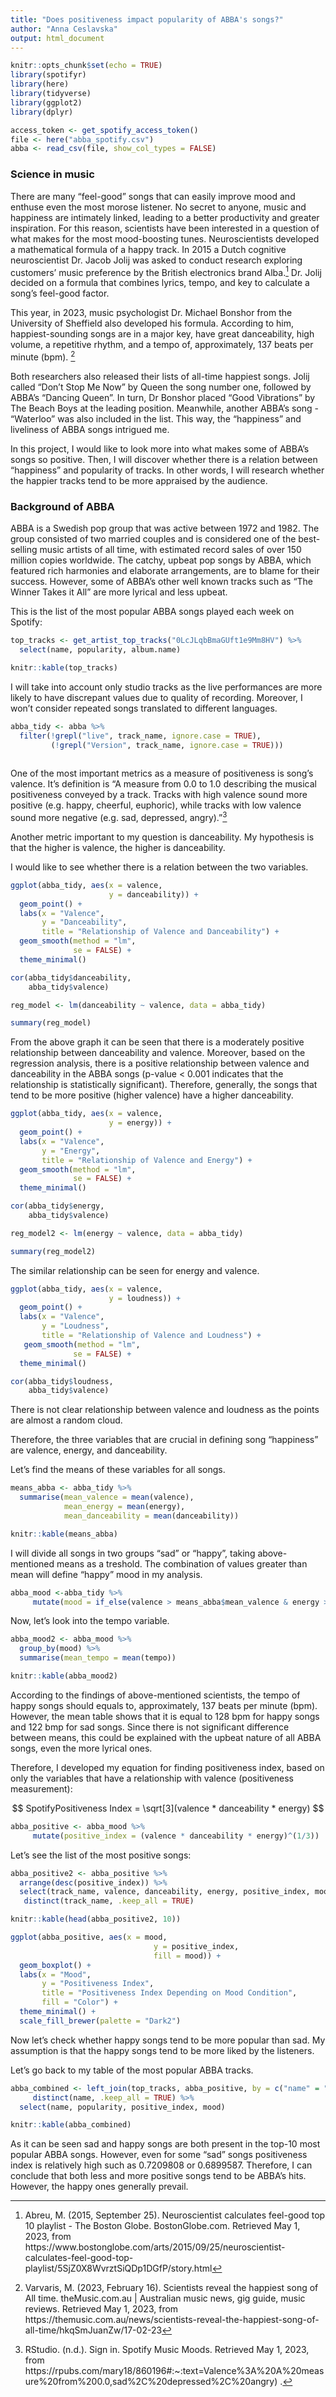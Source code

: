 ```yaml
---
title: "Does positiveness impact popularity of ABBA's songs?"
author: "Anna Ceslavska"
output: html_document
---
```


```r
knitr::opts_chunk$set(echo = TRUE)
library(spotifyr)
library(here)
library(tidyverse)
library(ggplot2)
library(dplyr)

access_token <- get_spotify_access_token()
file <- here("abba_spotify.csv")
abba <- read_csv(file, show_col_types = FALSE)
```



### Science in music


  There are many “feel-good” songs that can easily improve mood and enthuse even the most morose listener. No secret to anyone, music and happiness are intimately linked, leading to a better productivity and greater inspiration. For this reason, scientists have been interested in a question of what makes for the most mood-boosting tunes. Neuroscientists developed a mathematical formula of a happy track. In 2015 a Dutch cognitive neuroscientist Dr. Jacob Jolij was asked to conduct research exploring customers' music preference by the British electronics brand Alba.[^1] Dr. Jolij decided on a formula that combines lyrics, tempo, and key to calculate a song's feel-good factor. 

[^1]:  Abreu, M. (2015, September 25). Neuroscientist calculates feel-good top 10 playlist - The Boston Globe. BostonGlobe.com. Retrieved May 1, 2023, from https://www.bostonglobe.com/arts/2015/09/25/neuroscientist-calculates-feel-good-top-playlist/5SjZ0X8WvrztSiQDp1DGfP/story.html 

This year, in 2023, music psychologist Dr. Michael Bonshor from the University of Sheffield also developed his formula. According to him, happiest-sounding songs are in a major key, have great danceability, high volume, a repetitive rhythm, and a tempo of, approximately, 137 beats per minute (bpm). [^2]

[^2]:  Varvaris, M. (2023, February 16). Scientists reveal the happiest song of All time. theMusic.com.au | Australian music news, gig guide, music reviews. Retrieved May 1, 2023, from https://themusic.com.au/news/scientists-reveal-the-happiest-song-of-all-time/hkqSmJuanZw/17-02-23 

Both researchers also released their lists of all-time happiest songs. Jolij called “Don’t Stop Me Now” by Queen the song number one, followed by ABBA’s “Dancing Queen”. In turn, Dr Bonshor placed “Good Vibrations” by The Beach Boys at the leading position. Meanwhile, another ABBA’s song -  “Waterloo” was also included in the list. This way, the “happiness” and liveliness of ABBA songs intrigued me. 


In this project, I would like to look more into what makes some of ABBA’s songs so positive. Then, I will discover whether there is a relation between “happiness” and popularity of tracks. In other words, I will research whether the happier tracks tend to be more appraised by the audience. 


### Background of ABBA


ABBA is a Swedish pop group that was active between 1972 and 1982. The group consisted of two married couples and is considered one of the best-selling music artists of all time, with estimated record sales of over 150 million copies worldwide. The catchy, upbeat pop songs by ABBA, which featured rich harmonies and elaborate arrangements, are to blame for their success. However, some of ABBA’s other well known tracks such as “The Winner Takes it All” are more lyrical and less upbeat. 


This is the list of the most popular ABBA songs played each week on Spotify:


```r
top_tracks <- get_artist_top_tracks("0LcJLqbBmaGUft1e9Mm8HV") %>%
  select(name, popularity, album.name)

knitr::kable(top_tracks)
```

I will take into account only studio tracks as the live performances are more likely to have discrepant values due to quality of recording. Moreover, I won't consider repeated songs translated to different languages. 


```r
abba_tidy <- abba %>%
  filter(!grepl("live", track_name, ignore.case = TRUE),
         (!grepl("Version", track_name, ignore.case = TRUE))) 
  
```


One of the most important metrics as a measure of positiveness is song's valence. It's definition is "A measure from 0.0 to 1.0 describing the musical positiveness conveyed by a track. Tracks with high valence sound more positive (e.g. happy, cheerful, euphoric), while tracks with low valence sound more negative (e.g. sad, depressed, angry)."[^3]

[^3]: RStudio. (n.d.). Sign in. Spotify Music Moods. Retrieved May 1, 2023, from https://rpubs.com/mary18/860196#:~:text=Valence%3A%20A%20measure%20from%200.0,sad%2C%20depressed%2C%20angry) .

Another metric important to my question is danceability. My hypothesis is that the higher is valence, the higher is danceability.

I would like to see whether there is a relation between the two variables. 

```r
ggplot(abba_tidy, aes(x = valence,
                      y = danceability)) +
  geom_point() +
  labs(x = "Valence", 
       y = "Danceability",
       title = "Relationship of Valence and Danceability") +
  geom_smooth(method = "lm",
              se = FALSE) +
  theme_minimal()
```

```r
cor(abba_tidy$danceability,
    abba_tidy$valence)
```

```r
reg_model <- lm(danceability ~ valence, data = abba_tidy)

summary(reg_model)
```

From the above graph it can be seen that there is a moderately positive relationship between danceability and valence. Moreover, based on the regression analysis, there is a positive relationship between valence and danceability in the ABBA songs (p-value < 0.001 indicates that the relationship is statistically significant). Therefore, generally, the songs that tend to be more positive (higher valence) have a higher danceability. 


```r
ggplot(abba_tidy, aes(x = valence,
                      y = energy)) +
  geom_point() +
  labs(x = "Valence", 
       y = "Energy",
       title = "Relationship of Valence and Energy") +
  geom_smooth(method = "lm",
              se = FALSE) +
  theme_minimal()
```

```r
cor(abba_tidy$energy,
    abba_tidy$valence)
```

```r
reg_model2 <- lm(energy ~ valence, data = abba_tidy)

summary(reg_model2)
```


The similar relationship can be seen for energy and valence.


```r
ggplot(abba_tidy, aes(x = valence,
                      y = loudness)) +
  geom_point() +
  labs(x = "Valence", 
       y = "Loudness",
       title = "Relationship of Valence and Loudness") +
   geom_smooth(method = "lm",
              se = FALSE) +
  theme_minimal()
```

```r
cor(abba_tidy$loudness,
    abba_tidy$valence)
```


There is not clear relationship between valence and loudness as the points are almost a random cloud. 

Therefore, the three variables that are crucial in defining song "happiness" are valence, energy, and danceability. 


Let's find the means of these variables for all songs. 

```r
means_abba <- abba_tidy %>% 
  summarise(mean_valence = mean(valence),
            mean_energy = mean(energy),
            mean_danceability = mean(danceability))

knitr::kable(means_abba)
```

I will divide all songs in two groups "sad" or "happy", taking above-mentioned means as a treshold. The combination of values greater than mean will define "happy" mood in my analysis.

```r
abba_mood <-abba_tidy %>%
     mutate(mood = if_else(valence > means_abba$mean_valence & energy > means_abba$mean_energy & danceability > means_abba$mean_danceability, "happy", "sad"))

```


Now, let's look into the tempo variable.


```r
abba_mood2 <- abba_mood %>%
  group_by(mood) %>%
  summarise(mean_tempo = mean(tempo))

knitr::kable(abba_mood2)
```


According to the findings of above-mentioned scientists, the tempo of happy songs should equals to, approximately, 137 beats per minute (bpm). However, the mean table shows that it is equal to 128 bpm for happy songs and 122 bmp for sad songs. Since there is not significant difference between means, this could be explained with the upbeat nature of all ABBA songs, even the more lyrical ones. 


Therefore, I developed my equation for finding positiveness index, based on only the variables that have a relationship with valence (positiveness measurement):

$$ SpotifyPositiveness Index = \sqrt[3](valence * danceability * energy) $$


```r
abba_positive <- abba_mood %>%
     mutate(positive_index = (valence * danceability * energy)^(1/3))
```


Let's see the list of the most positive songs:

```r
abba_positive2 <- abba_positive %>%
  arrange(desc(positive_index)) %>%
  select(track_name, valence, danceability, energy, positive_index, mood) %>%
   distinct(track_name, .keep_all = TRUE)

knitr::kable(head(abba_positive2, 10))
```



```r
ggplot(abba_positive, aes(x = mood,
                                y = positive_index,
                                fill = mood)) +
  geom_boxplot() +
  labs(x = "Mood", 
       y = "Positiveness Index",
       title = "Positiveness Index Depending on Mood Condition",
       fill = "Color") +
  theme_minimal() +
  scale_fill_brewer(palette = "Dark2")

```


Now let's check whether happy songs tend to be more popular than sad. My assumption is that the happy songs tend to be more liked by the listeners. 

Let's go back to my table of the most popular ABBA tracks.


```r
abba_combined <- left_join(top_tracks, abba_positive, by = c("name" = "track_name")) %>%
     distinct(name, .keep_all = TRUE) %>%
  select(name, popularity, positive_index, mood)

knitr::kable(abba_combined)
```


As it can be seen sad and happy songs are both present in the top-10 most popular ABBA songs.
However, even for some "sad" songs positiveness index is relatively high such as 0.7209808 or 0.6899587. Therefore, I can conclude that both less and more positive songs tend to be ABBA's hits. However, the happy ones generally prevail.

